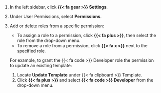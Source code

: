 1. In the left sidebar, click **{{< fa gear >}} Settings**.

1. Under User Permissions, select **Permissions**.

1. Add or delete roles from a specific permission:
    - To assign a role to a permission, click **{{< fa plus >}}**, then select the role from the drop-down menu.
    - To remove a role from a permission, click **{{< fa x >}}** next to the specified role.

    For example, to grant the [{{< fa code >}} Developer]{.bubble} role the permission to update an existing template:
    
    1. Locate **Update Template** under {{< fa clipboard >}} Template. 
    1. Click **{{< fa plus >}}** and select [**{{< fa code >}} Developer**]{.bubble} from the drop-down menu.
